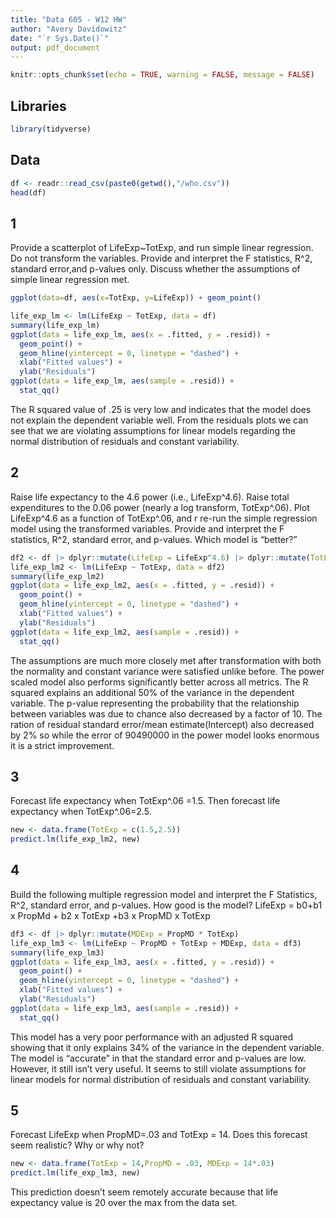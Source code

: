 ```yaml
---
title: "Data 605 - W12 HW"
author: "Avery Davidowitz"
date: "`r Sys.Date()`"
output: pdf_document
---
```


```r
knitr::opts_chunk$set(echo = TRUE, warning = FALSE, message = FALSE)
```

## Libraries

```r
library(tidyverse)
```

## Data

```r
df <- readr::read_csv(paste0(getwd(),"/who.csv"))
head(df)
```

## 1 
Provide a scatterplot of LifeExp~TotExp, and run simple linear regression. Do not transform the
variables. Provide and interpret the F statistics, R^2, standard error,and p-values only. Discuss
whether the assumptions of simple linear regression met.

```r
ggplot(data=df, aes(x=TotExp, y=LifeExp)) + geom_point()
```

```r
life_exp_lm <- lm(LifeExp ~ TotExp, data = df)
summary(life_exp_lm)
ggplot(data = life_exp_lm, aes(x = .fitted, y = .resid)) +
  geom_point() +
  geom_hline(yintercept = 0, linetype = "dashed") +
  xlab("Fitted values") +
  ylab("Residuals")
ggplot(data = life_exp_lm, aes(sample = .resid)) +
  stat_qq()
```

The R squared value of .25 is very low and indicates that the model does not explain the dependent variable well. From the residuals plots we can see that we are violating assumptions for linear models regarding the normal distribution of residuals and constant variability. 

## 2
Raise life expectancy to the 4.6 power (i.e., LifeExp^4.6). Raise total expenditures to the 0.06
power (nearly a log transform, TotExp^.06). Plot LifeExp^4.6 as a function of TotExp^.06, and r
re-run the simple regression model using the transformed variables. Provide and interpret the F
statistics, R^2, standard error, and p-values. Which model is "better?"

```r
df2 <- df |> dplyr::mutate(LifeExp = LifeExp^4.6) |> dplyr::mutate(TotExp = TotExp^.06)
life_exp_lm2 <- lm(LifeExp ~ TotExp, data = df2)
summary(life_exp_lm2)
ggplot(data = life_exp_lm2, aes(x = .fitted, y = .resid)) +
  geom_point() +
  geom_hline(yintercept = 0, linetype = "dashed") +
  xlab("Fitted values") +
  ylab("Residuals")
ggplot(data = life_exp_lm2, aes(sample = .resid)) +
  stat_qq()
```

The assumptions are much more closely met after transformation with both the normality and constant variance were satisfied unlike before. The power scaled model also performs significantly better across all metrics. The R squared explains an additional 50% of the variance in the dependent variable. The p-value representing the probability that the relationship between variables was due to chance also decreased by a factor of 10. The ration of residual standard error/mean estimate(Intercept) also decreased by 2% so while the error of 90490000 in the power model looks enormous it is a strict improvement. 

## 3
Forecast life expectancy when TotExp^.06 =1.5. Then forecast life
expectancy when TotExp^.06=2.5.

```r
new <- data.frame(TotExp = c(1.5,2.5))
predict.lm(life_exp_lm2, new)
```

## 4

Build the following multiple regression model and interpret the F Statistics, R^2, standard error,
and p-values. How good is the model?
LifeExp = b0+b1 x PropMd + b2 x TotExp +b3 x PropMD x TotExp

```r
df3 <- df |> dplyr::mutate(MDExp = PropMD * TotExp)
life_exp_lm3 <- lm(LifeExp ~ PropMD + TotExp + MDExp, data = df3)
summary(life_exp_lm3)
ggplot(data = life_exp_lm3, aes(x = .fitted, y = .resid)) +
  geom_point() +
  geom_hline(yintercept = 0, linetype = "dashed") +
  xlab("Fitted values") +
  ylab("Residuals")
ggplot(data = life_exp_lm3, aes(sample = .resid)) +
  stat_qq()
```
This model has a very poor performance with an adjusted R squared showing that it only explains 34% of the variance in the dependent variable. The model is "accurate" in that the standard error and p-values are low. However, it still isn't very useful. It seems to still violate assumptions for linear models for normal distribution of residuals and constant variability.

## 5

Forecast LifeExp when PropMD=.03 and TotExp = 14. Does this forecast seem realistic? Why
or why not?

```r
new <- data.frame(TotExp = 14,PropMD = .03, MDExp = 14*.03)
predict.lm(life_exp_lm3, new)
```

This prediction doesn't seem remotely accurate because that life expectancy value is 20 over the max from the data set.